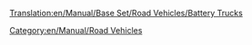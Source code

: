 [[Translation:en/Manual/Base Set/Road Vehicles/Battery Trucks]]
{{en/Manual/Base Set/Road Vehicles/RoadVehicle|name     = MightyMover Battery Truck
  |img      = en/Manual/Base Set/Road Vehicles/MightyMover Battery.gif
  |price    = £8,124 ($16,266)
  |speed    = 30 mph (48 km/h)
  |annual   = £717 ($1,436)
  |designed = 1935
  |life     = 15
  |capacity = 17 [[en/Manual/Base Set/Cargos/Batteries]]
}}

{{en/Manual/Base Set/Road Vehicles/RoadVehicle|name     = Powernaught Battery Truck
  |img      = en/Manual/Base Set/Road Vehicles/Powernaught Battery.gif
  |price    = £10,092 ($20,184)
  |speed    = 55 mph (88 km/h)
  |annual   = £1,320 ($2,640)
  |designed = 1974
  |life     = 15
  |capacity = 19 [[en/Manual/Base Set/Cargos/Batteries]]
}}

{{en/Manual/Base Set/Road Vehicles/RoadVehicle|name     = Wizzow Battery Truck
  |img      = en/Manual/Base Set/Road Vehicles/Wizzow Battery.gif
  |price    = £6,437 ($12,874)
  |speed    = 70 mph (112 km/h)
  |annual   = £1,125 ($2,640)
  |designed = 2017
  |life     = 15
  |capacity = 22 [[en/Manual/Base Set/Cargos/Batteries]]
}}
[[Category:en/Manual/Road Vehicles]]